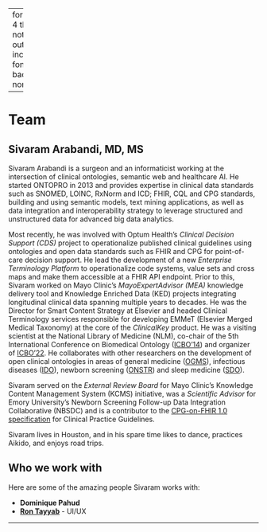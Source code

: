 
---
format:
  html:
    toc: true
    toc-depth: 4
    theme: [journal, notebooks/ontopro/custom.scss]
    output-file: ontopro.team.html
    include-in-header: {text: <link rel = "icon" href = "notebooks/ontopro/images/Ontopro-logo-no-text.jpeg" />}
fontsize: 0.9em
code-block-background: true
highlight-style: nord
include-in-header:
  text: "\n                        <meta property=\"og:image\" content=\"notebooks/ontopro/images/Ontopro-logo.png\"/>\n                        <meta property=\"og:title\" content=\"Ontopro, LLC\"/>\n                        <meta property=\"og:description\" content=\"Knowledge engineering for Healthcare & Life sciences.\"/>\n                                            "

---
<style></style><style>.printedClojure .sourceCode {
  background-color: transparent;
  border-style: none;
}
</style><style>.clay-limit-image-width .clay-image {max-width: 100%}
.clay-side-by-side .sourceCode {margin: 0}
.clay-side-by-side {margin: 1em 0}
</style>
<script src="ontopro.team_files/md-default0.js" type="text/javascript"></script><script src="ontopro.team_files/md-default1.js" type="text/javascript"></script>

# Team


## Sivaram Arabandi, MD, MS

Sivaram Arabandi is a surgeon and an informaticist working at the intersection of clinical ontologies, semantic web and healthcare AI. He started ONTOPRO in 2013 and provides expertise in clinical data standards such as SNOMED, LOINC, RxNorm and ICD; FHIR, CQL and CPG standards, building and using semantic models, text mining applications, as well as data integration and interoperability strategy to leverage structured and unstructured data for advanced big data analytics.

Most recently, he was involved with Optum Health’s *Clinical Decision Support (CDS)* project to operationalize published clinical guidelines using ontologies and open data standards such as FHIR and CPG for point-of-care decision support. He lead the development of a new *Enterprise Terminology Platform* to operationalize code systems, value sets and cross maps and make them accessible at a FHIR API endpoint. Prior to this, Sivaram worked on Mayo Clinic’s *MayoExpertAdvisor (MEA)* knowledge delivery tool and Knowledge Enriched Data (KED) projects integrating longitudinal clinical data spanning multiple years to decades. He was the Director for Smart Content Strategy at Elsevier and headed Clinical Terminology services responsible for developing EMMeT (Elsevier Merged Medical Taxonomy) at the core of the *ClinicalKey* product. He was a visiting scientist at the National Library of Medicine (NLM), co-chair of the 5th International Conference on Biomedical Ontology ([ICBO’14](https://ceur-ws.org/Vol-1327/)) and organizer of [ICBO’22](https://icbo-conference.github.io/icbo2022/). He collaborates with other researchers on the development of open clinical ontologies in areas of general medicine ([OGMS](https://github.com/OGMS/ogms)), infectious diseases ([IDO](http://infectiousdiseaseontology.org/page/Main_Page)), newborn screening ([ONSTR](http://code.google.com/p/onstr/)) and sleep medicine ([SDO](http://bioportal.bioontology.org/ontologies/1651)).

Sivaram served on the *External Review Board* for Mayo Clinic’s Knowledge Content Management System (KCMS) initiative, was a *Scientific Advisor* for Emory University’s Newborn Screening Follow-up Data Integration Collaborative (NBSDC) and is a contributor to the [CPG-on-FHIR 1.0 specification](https://build.fhir.org/ig/HL7/cqf-recommendations/index.html) for Clinical Practice Guidelines.

Sivaram lives in Houston, and in his spare time likes to dance, practices Aikido, and enjoys road trips.



## Who we work with

Here are some of the amazing people Sivaram works with:

* **Dominique Pahud**
* [**Ron Tayyab**](https://www.rontayyab.com/) - UI/UX


```{=html}
<div style="background-color:grey;height:2px;width:100%;"></div>
```



```{=html}
<div></div>
```

